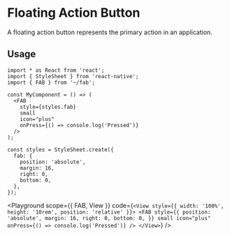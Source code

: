 


# Floating Action Button

A floating action button represents the primary action in an application.

## Usage

```tsx
import * as React from 'react';
import { StyleSheet } from 'react-native';
import { FAB } from '~/fab';

const MyComponent = () => (
  <FAB
    style={styles.fab}
    small
    icon="plus"
    onPress={() => console.log('Pressed')}
  />
);

const styles = StyleSheet.create({
  fab: {
    position: 'absolute',
    margin: 16,
    right: 0,
    bottom: 0,
  },
});
```

<Playground
  scope={{ FAB, View }}
  code={`
<View style={{ width: '100%', height: '10rem', position: 'relative' }}>
  <FAB
    style={{
      position: 'absolute',
      margin: 16,
      right: 0,
      bottom: 0,
    }}
    small
    icon="plus"
    onPress={() => console.log('Pressed')}
  />
</View>
`}
/>
